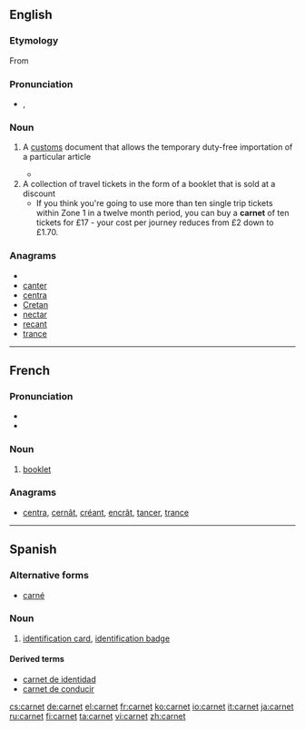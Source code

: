 ==English==

===Etymology===

From {{etyl|fr}} {{term|lang=fr|carnet}}

===Pronunciation===
* {{a|UK}} {{IPA|/ˈkɑː(ɹ).neɪ/}}, {{SAMPA|/"kA:(r\).neI/}}

===Noun===
{{en-noun}}

# {{legal}} A [[customs]] document that allows the temporary duty-free importation of a particular article
#*{{quote-book|2003|Jim Hudgens et al.|The Rough Guide to West Africa|url=http://books.google.com/books?id=2icviOKxDNIC|isbn=1843531186|page=20
|passage=If you plan to sell your car, of course, a '''carnet''' is the last thing you need: if the vehicle isn't correctly stamped in and out of each country you'll lose your deposit.}}
# A collection of travel tickets in the form of a booklet that is sold at a discount 
#*If you think you're going to use more than ten single trip tickets within Zone 1 in a twelve month period, you can buy a '''carnet''' of ten tickets for £17 - your cost per journey reduces from £2 down to £1.70.

===Anagrams===
* {{alphagram|acenrt}}
* [[canter#English|canter]]
* [[centra#English|centra]]
* [[Cretan#English|Cretan]]
* [[nectar#English|nectar]]
* [[recant#English|recant]]
* [[trance#English|trance]]


----

==French==

===Pronunciation===
* {{audio|Fr-carnet.ogg|Audio}}
* {{homophones|carnets}}

===Noun===
{{fr-noun|m}}

# [[booklet]]

===Anagrams===
* [[centra#French|centra]], [[cernât#French|cernât]], [[créant#French|créant]], [[encrât#French|encrât]], [[tancer#French|tancer]], [[trance#French|trance]]

----

==Spanish==

===Alternative forms===
* [[carné]]

===Noun===
{{es-noun-m|pl=carnets}}

# [[identification card]], [[identification badge]]

====Derived terms====
* [[carnet de identidad]]
* [[carnet de conducir]]

[[cs:carnet]]
[[de:carnet]]
[[el:carnet]]
[[fr:carnet]]
[[ko:carnet]]
[[io:carnet]]
[[it:carnet]]
[[ja:carnet]]
[[ru:carnet]]
[[fi:carnet]]
[[ta:carnet]]
[[vi:carnet]]
[[zh:carnet]]